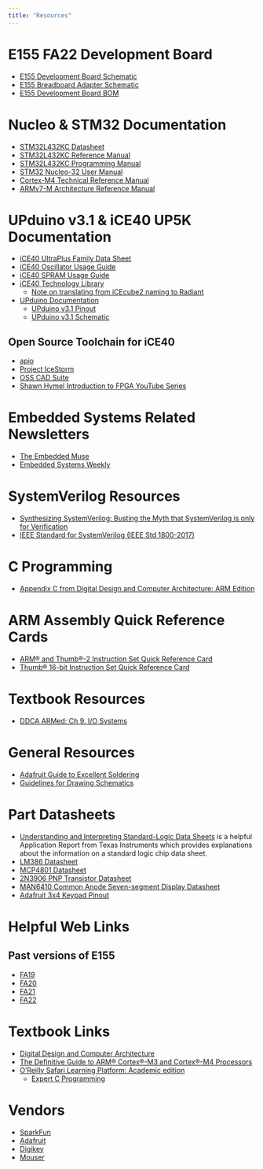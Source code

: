 ```yaml
---
title: "Resources"
---
```


# E155 FA22 Development Board
* [E155 Development Board Schematic](/assets/doc/E155 Development Board Schematic.pdf)
* [E155 Breadboard Adapter Schematic](/assets/doc/E155 Breadboard Adapter Schematic.pdf)
* [E155 Development Board BOM](/assets/doc/E155_FA23_Dev_Board_BOM.html)

# Nucleo & STM32 Documentation
* [STM32L432KC Datasheet](/assets/doc/ds11451-stm32l432kc.pdf)
* [STM32L432KC Reference Manual](/assets/doc/rm0394-stm32l41xxx42xxx43xxx44xxx45xxx46xxx-advanced-armbased-32bit-mcus-stmicroelectronics.pdf)
* [STM32L432KC Programming Manual](/assets/doc/pm0214-stm32-cortexm4-mcus-and-mpus-programming-manual-stmicroelectronics.pdf)
* [STM32 Nucleo-32 User Manual](/assets/doc/um1956-stm32-nucleo32-boards-mb1180-stmicroelectronics.pdf)
* [Cortex-M4 Technical Reference Manual](/assets/doc/DDI0439B_cortex_m4_r0p0.pdf)
* [ARMv7-M Architecture Reference Manual](/assets/doc/DDI0403E_B_armv7m_arm.pdf)

# UPduino v3.1 & iCE40 UP5K Documentation
* [iCE40 UltraPlus Family Data Sheet](/assets/doc/FPGA-DS-02008-2-0-iCE40-UltraPlus-Family-Data-Sheet.pdf)
* [iCE40 Oscillator Usage Guide](/assets/doc/FPGA-TN-02008-1-7-iCE40-Oscillator-Usage-Guide.pdf)
* [iCE40 SPRAM Usage Guide](/assets/doc/FPGA-TN-02022-1-3-iCE40-SPRAM-Usage-Guide.pdf)
* [iCE40 Technology Library](/assets/doc/FPGA-TN-02026-3-2-iCE40-Technology-Library.pdf)
  * [Note on translating from iCEcube2 naming to Radiant](/assets/doc/Radiant20_migration_icecube2.pdf)
* [UPduino Documentation](https://upduino.readthedocs.io/en/latest/index.html#)
  * [UPduino v3.1 Pinout](https://upduino.readthedocs.io/en/latest/features/specs.html#upduino-pinout)
  * [UPduino v3.1 Schematic](/assets/doc/UPduino_v3.0.pdf)

## Open Source Toolchain for iCE40
* [apio](https://apiodoc.readthedocs.io)
* [Project IceStorm](http://bygone.clairexen.net/icestorm/)
* [OSS CAD Suite](https://github.com/YosysHQ)
* [Shawn Hymel Introduction to FPGA YouTube Series](https://www.youtube.com/watch?v=lLg1AgA2Xoo&list=PLEBQazB0HUyT1WmMONxRZn9NmQ_9CIKhb)

# Embedded Systems Related Newsletters
* [The Embedded Muse](http://www.ganssle.com/tem-subunsub.html)
* [Embedded Systems Weekly](https://embedsysweekly.com)

# SystemVerilog Resources
* [Synthesizing SystemVerilog: Busting the Myth that SystemVerilog is only for Verification](https://sutherland-hdl.com/papers/2013-SNUG-SV_Synthesizable-SystemVerilog_paper.pdf)
* [IEEE Standard for SystemVerilog (IEEE Std 1800-2017)](https://ieeexplore.ieee.org/stamp/stamp.jsp?tp=&arnumber=8299595)

# C Programming
* [Appendix C from Digital Design and Computer Architecture: ARM Edition](http://pages.hmc.edu/harris/class/e85/old/fall21/12_AppC_Online.pdf)

# ARM Assembly Quick Reference Cards
* [ARM® and Thumb®-2 Instruction Set Quick Reference Card](/assets/doc/QRC0001_UAL.pdf)
* [Thumb® 16-bit Instruction Set Quick Reference Card](/assets/doc/QRC0006_UAL16.pdf)

# Textbook Resources
* [DDCA ARMed: Ch 9. I/O Systems](http://pages.hmc.edu/harris/class/e155/09_Ch%2009_online.pdf)

# General Resources
* [Adafruit Guide to Excellent Soldering](https://learn.adafruit.com/adafruit-guide-excellent-soldering/common-problems)
* [Guidelines for Drawing Schematics](https://www.k-state.edu/edl/docs/pubs/technical-resources/Technote8.pdf)

# Part Datasheets
* [Understanding and Interpreting Standard-Logic Data Sheets](https://www.ti.com/lit/an/szza036c/szza036c.pdf) is a helpful Application Report from Texas Instruments which provides explanations about the information on a standard logic chip data sheet.
* [LM386 Datasheet](https://www.ti.com/lit/ds/symlink/lm386.pdf)  
* [MCP4801 Datasheet](https://ww1.microchip.com/downloads/en/DeviceDoc/22244B.pdf)
* [2N3906 PNP Transistor Datasheet](/assets/doc/2N3906-D.pdf)
* [MAN6410 Common Anode Seven-segment Display Datasheet](/assets/doc/MAN64x0 Series.pdf)
* [Adafruit 3x4 Keypad Pinout](/assets/doc/Keypad_Pinout_Adafruit_3845.jpg)

# Helpful Web Links

## Past versions of E155
* [FA19](http://pages.hmc.edu/harris/class/e155/)
* [FA20](http://pages.hmc.edu/brake/class/e155/fa20)
* [FA21](http://pages.hmc.edu/brake/class/e155/fa21)
* [FA22](http://pages.hmc.edu/brake/class/e155/fa22)

# Textbook Links
* [Digital Design and Computer Architecture](https://ccl.on.worldcat.org/oclc/900028206)
* [The Definitive Guide to ARM® Cortex®-M3 and Cortex®-M4 Processors](https://ccl.on.worldcat.org/oclc/868231734)
* [O’Reilly Safari Learning Platform: Academic edition](https://libguides.libraries.claremont.edu/662)
  * [Expert C Programming](https://learning.oreilly.com/library/view/expert-c-programming/0131774298/)

# Vendors
* [SparkFun](http://www.sparkfun.com/)
* [Adafruit](http://www.adafruit.com/)
* [Digikey](http://www.digikey.com/)
* [Mouser](http://www.mouser.com/)
